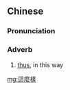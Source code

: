 ==Chinese==
{{zh-forms|s=这么样|type=21}}

===Pronunciation===
{{zh-pron
|m=zhèmeyàng
|c=ze2 mo1 joeng6
|cat=adv
}}

===Adverb===
{{zh-adv}}

# [[thus]], in this way

[[mg:這麼樣]]